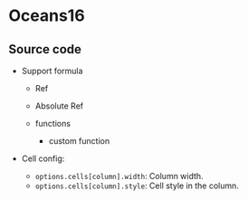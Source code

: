 

# Oceans16

<App />

## Source code

<GitHubViewer url="https://github.com/walkframe/docs.walkframe.com/blob/main/pages/react-ipynb-renderer/Examples/Oceans16_.tsx" />

- Support formula

  - Ref
  - Absolute Ref
  - functions

    - custom function

- Cell config:

  - ``options.cells[column].width``: Column width.
  - ``options.cells[column].style``: Cell style in the column.
